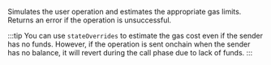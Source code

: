 
Simulates the user operation and estimates the appropriate gas limits. Returns an error if the operation
is unsuccessful. <CreditCost network="ethereum" method="eth_estimateUserOperationGas" />

:::tip
You can use `stateOverrides` to estimate the gas cost even if the sender has no funds.
However, if the operation is sent onchain when the sender has no balance, it will revert during
the call phase due to lack of funds.
:::
